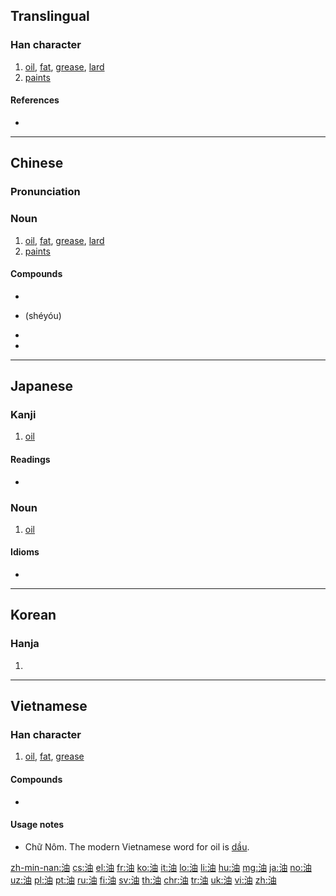 {{character info/new}}
{{also|㳌|沺|𣳑}}
==Translingual==
{{stroke order|strokes=8}}

===Han character===
{{Han char|rn=85|rad=水|as=05|sn=8|four=3516<sub>0</sub>|canj=水中田 (ELW)|ids=⿰氵由}}

# [[oil]], [[fat]], [[grease]], [[lard]]
# [[paint]]s

====References====
* {{Han ref|kx=0614.040|dkj=17253|dj=1007.080|hdz=31585.010|uh=6CB9|ud=27833|bh=AA6F|bd=43631}}

----

==Chinese==

===Pronunciation===
{{zh-pron
|m=yóu,yòu
|c=jau4
|h=pfs=yù
|mn=iû
|cat=n}}

===Noun===
{{zh-noun}}

# [[oil]], [[fat]], [[grease]], [[lard]]
# [[paint]]s

====Compounds====
* {{zh-l|加油站}}
* {{zh-l|蛇油}} (shéyóu)
* {{zh-l|油漆}}
* {{zh-l|油桃}}

----

==Japanese==

===Kanji===
{{ja-kanji|grade=3|rs=水05}}

# [[oil]]

====Readings====
* {{ja-readings|on=[[ゆ]] (''yu''), [[ゆう]] (''yū'')|kun=[[あぶら]] (''abura'')}}

{{ja-kanjitab|あぶら|yomi=k}}

===Noun===
{{ja-noun|あぶら}}

# [[oil]]

====Idioms====
* {{ja-r|油を売る|あぶら を うる|gloss=waste time}}

----

==Korean==

===Hanja===
{{ko-hanja|hangeul=[[유]]|eumhun=|rv=yu|mr=yu|y=yu}}

# {{defn|lang=ko|sort=水05}}

----

==Vietnamese==

===Han character===
{{vi-hantu|[[du]], [[dầu]], [[dẫu]], [[dàu]], [[dư]], [[dù]], [[du]], [[rầu]], [[trầu]]|rs=水05}}

# [[oil]], [[fat]], [[grease]]

====Compounds====
* {{l|vi|油𫗒|tr=[[dầu ăn]]}}

====Usage notes====
* Chữ Nôm. The modern Vietnamese word for oil is [[dầu]].

[[zh-min-nan:油]]
[[cs:油]]
[[el:油]]
[[fr:油]]
[[ko:油]]
[[it:油]]
[[lo:油]]
[[li:油]]
[[hu:油]]
[[mg:油]]
[[ja:油]]
[[no:油]]
[[uz:油]]
[[pl:油]]
[[pt:油]]
[[ru:油]]
[[fi:油]]
[[sv:油]]
[[th:油]]
[[chr:油]]
[[tr:油]]
[[uk:油]]
[[vi:油]]
[[zh:油]]